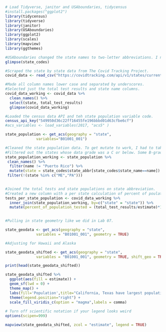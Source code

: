 


```r
# Load Tidyverse, janitor and USAboundaries, tidycensus
#install.packages("ggplot2")
library(tidycensus)
library(tidyverse)
library(janitor)
library(USAboundaries)
library(ggplot2)
library(scales)
library(mapview)
library(ggthemes)

```



```r
#USAboundaries changed the state names to two-letter abbreviations. I needed to glimpse it here to see what the variable names were.
glimpse(state_codes)
```



```r
#Scraped the state by state data from The Covid Tracking Project.
covid_data <- read_csv("https://covidtracking.com/api/v1/states/current.csv")
```

```r
#Made all column names lower case and separated by underscores.
#Selected just the total test results and state name columns.
covid_data_working <- covid_data %>%
  clean_names() %>%
  select(state, total_test_results)
  glimpse(covid_data_working)
```

```r
#Loaded the census data API and teh state population variable code.
census_api_key("549950d36c22ff16455fe196bbbd01d63cfbe6cf")
#acs_variables <- load_variables(2017, "acs5" )

state_population <- get_acs(geography = "state", 
              variables="B01001_001")
```

```r
#Cleaned the state population data. To get mutate to work, I had to take our Puerto Rico because USAboundaries wouldn't work on Puerto Rico.
#Filtered out the states whose data grade was a C or below. Some B-grade states were filtered out because total test results were not per person, but instead per specimen or did not include private lab totals. States with B grades that were filtered out were Indiana, Iowa, Maine, Massachusetts, California.
state_population_working <- state_population %>%
 clean_names() %>%
  filter(name != "Puerto Rico") %>% 
  mutate(state = state_codes$state_abbr[state_codes$state_name==name]) %>%
 filter(!(state %in% c("ME","PA")))
  
``` 

```r
#Joined the total tests and state populations on state abbreviation.
#Created a new column with a per state calculation of percent of poulation tested.
tests_per_state_population <- covid_data_working %>%
  inner_join(state_population_working, by=c("state" = "state")) %>%
  mutate(percent_of_population_tested = (total_test_results/estimate)*100)
  
```

```r
#Pulling in state geometry like we did in Lab 07.

state_geodata <- get_acs(geography = "state",
              variables = "B01001_001", geometry = TRUE)
```
``` r
#Adjusting for Hawaii and Alaska

state_geodata_shifted <- get_acs(geography = "state",
              variables = "B01001_001", geometry = TRUE, shift_geo = TRUE)

```

```r

print(head(state_geodata_shifted))

```

```r
state_geodata_shifted %>%
  ggplot(aes(fill = estimate)) +
  geom_sf(lwd = 0) +
  theme_map() +
  labs(fill='Population',title="California, Texas have largest populations", subtitle = "2017 population, U.S. Census", caption = "Source: U.S. Census ACS") +
  theme(legend.position="right") +
  scale_fill_viridis_c(option = "magma",labels = comma)
  
# Turn off scientific notation if your legend looks weird
options(scipen=999)
```

``` r
mapview(state_geodata_shifted, zcol = "estimate", legend = TRUE)
```

``` r



```